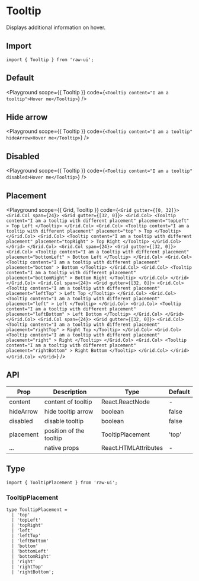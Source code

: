 
# Tooltip

Displays additional information on hover.

## Import

```tsx
import { Tooltip } from 'raw-ui';
```

## Default

<Playground
  scope={{ Tooltip }}
  code={`
<Tooltip content="I am a tooltip">Hover me</Tooltip>
`}
/>

## Hide arrow

<Playground
  scope={{ Tooltip }}
  code={`
<Tooltip content="I am a tooltip" hideArrow>Hover me</Tooltip>
`}
/>

## Disabled

<Playground
  scope={{ Tooltip }}
  code={`
<Tooltip content="I am a tooltip" disabled>Hover me</Tooltip>
`}
/>

## Placement

<Playground
  scope={{ Grid, Tooltip }}
  code={`
<Grid gutter={[0, 32]}>
  <Grid.Col span={24}>
    <Grid gutter={[32, 0]}>
      <Grid.Col>
        <Tooltip
          content="I am a tooltip with different placement"
          placement="topLeft"
        >
          Top Left
        </Tooltip>
      </Grid.Col>
      <Grid.Col>
        <Tooltip
          content="I am a tooltip with different placement"
          placement="top"
        >
          Top
        </Tooltip>
      </Grid.Col>
      <Grid.Col>
        <Tooltip
          content="I am a tooltip with different placement"
          placement="topRight"
        >
          Top Right
        </Tooltip>
      </Grid.Col>
    </Grid>
  </Grid.Col>
  <Grid.Col span={24}>
    <Grid gutter={[32, 0]}>
      <Grid.Col>
        <Tooltip
          content="I am a tooltip with different placement"
          placement="bottomLeft"
        >
          Bottom Left
        </Tooltip>
      </Grid.Col>
      <Grid.Col>
        <Tooltip
          content="I am a tooltip with different placement"
          placement="bottom"
        >
          Bottom
        </Tooltip>
      </Grid.Col>
      <Grid.Col>
        <Tooltip
          content="I am a tooltip with different placement"
          placement="bottomRight"
        >
          Bottom Right
        </Tooltip>
      </Grid.Col>
    </Grid>
  </Grid.Col>
  <Grid.Col span={24}>
    <Grid gutter={[32, 0]}>
      <Grid.Col>
        <Tooltip
          content="I am a tooltip with different placement"
          placement="leftTop"
        >
          Left Top
        </Tooltip>
      </Grid.Col>
      <Grid.Col>
        <Tooltip
          content="I am a tooltip with different placement"
          placement="left"
        >
          Left
        </Tooltip>
      </Grid.Col>
      <Grid.Col>
        <Tooltip
          content="I am a tooltip with different placement"
          placement="leftBottom"
        >
          Left Bottom
        </Tooltip>
      </Grid.Col>
    </Grid>
  </Grid.Col>
  <Grid.Col span={24}>
    <Grid gutter={[32, 0]}>
      <Grid.Col>
        <Tooltip
          content="I am a tooltip with different placement"
          placement="rightTop"
        >
          Right Top
        </Tooltip>
      </Grid.Col>
      <Grid.Col>
        <Tooltip
          content="I am a tooltip with different placement"
          placement="right"
        >
          Right
        </Tooltip>
      </Grid.Col>
      <Grid.Col>
        <Tooltip
          content="I am a tooltip with different placement"
          placement="rightBottom"
        >
          Right Bottom
        </Tooltip>
      </Grid.Col>
    </Grid>
  </Grid.Col>
</Grid>
`}
/>

## API

| Prop           | Description                              | Type                                                   | Default |
| -------------- | ---------------------------------------- | ------------------------------------------------------ | ------- |
| content        | content of tooltip                       | React.ReactNode                                        | -       |
| hideArrow      | hide tooltip arrow                       | boolean                                                | false   |
| disabled       | disable tooltip                          | boolean                                                | false   |
| placement      | position of the tooltip                  | TooltipPlacement                                       | 'top'   |
| ...            | native props                             | React.HTMLAttributes                                   | -       |

## Type

```tsx
import { TooltipPlacement } from 'raw-ui';
```

### TooltipPlacement

```tsx
type TooltipPlacement =
  | 'top'
  | 'topLeft'
  | 'topRight'
  | 'left'
  | 'leftTop'
  | 'leftBottom'
  | 'bottom'
  | 'bottomLeft'
  | 'bottomRight'
  | 'right'
  | 'rightTop'
  | 'rightBottom';
```
